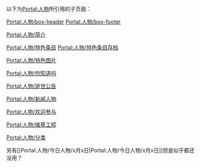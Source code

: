以下为[[Portal:人物|Portal:人物]]所引用的子页面：

[[Portal:人物/box-header|Portal:人物/box-header]] [[Portal:人物/box-footer|Portal:人物/box-footer]]

[[Portal:人物/简介|Portal:人物/简介]]

[[Portal:人物/特色条目|Portal:人物/特色条目]] [[Portal:人物/特色条目存档|Portal:人物/特色条目存档]]

[[Portal:人物/特色图片|Portal:人物/特色图片]]

[[Portal:人物/你知道吗|Portal:人物/你知道吗]]

[[Portal:人物/逝世公告|Portal:人物/逝世公告]]

[[Portal:人物/新闻人物|Portal:人物/新闻人物]]

[[Portal:人物/欢迎参与|Portal:人物/欢迎参与]]

[[Portal:人物/维基工程|Portal:人物/维基工程]]

[[Portal:人物/分类|Portal:人物/分类]]

另有<nowiki>[[Portal:人物/今日人物/x月x日|Portal:人物/今日人物/x月x日]]</nowiki>但是似乎都还没用？